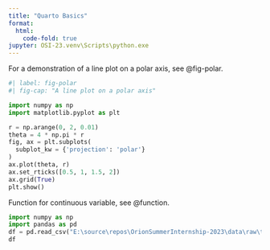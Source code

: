 ```yaml
---
title: "Quarto Basics"
format:
  html:
    code-fold: true
jupyter: OSI-23.venv\Scripts\python.exe
---
```


For a demonstration of a line plot on a polar axis, see @fig-polar.

```python
#| label: fig-polar
#| fig-cap: "A line plot on a polar axis"

import numpy as np
import matplotlib.pyplot as plt

r = np.arange(0, 2, 0.01)
theta = 4 * np.pi * r
fig, ax = plt.subplots(
  subplot_kw = {'projection': 'polar'} 
)
ax.plot(theta, r)
ax.set_rticks([0.5, 1, 1.5, 2])
ax.grid(True)
plt.show()
```

Function for continuous variable, see @function.



```python
import numpy as np
import pandas as pd
df = pd.read_csv("E:\source\repos\OrionSummerInternship-2023\data\raw\train.csv")
df
```